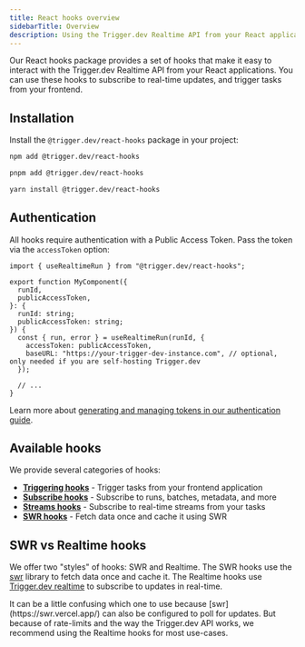 ```yaml
---
title: React hooks overview
sidebarTitle: Overview
description: Using the Trigger.dev Realtime API from your React applications.
---
```



Our React hooks package provides a set of hooks that make it easy to interact with the Trigger.dev Realtime API from your React applications. You can use these hooks to subscribe to real-time updates, and trigger tasks from your frontend.

## Installation

Install the `@trigger.dev/react-hooks` package in your project:

<CodeGroup>

```bash npm
npm add @trigger.dev/react-hooks
```

```bash pnpm
pnpm add @trigger.dev/react-hooks
```

```bash yarn
yarn install @trigger.dev/react-hooks
```

</CodeGroup>

## Authentication

All hooks require authentication with a Public Access Token. Pass the token via the `accessToken` option:

```tsx
import { useRealtimeRun } from "@trigger.dev/react-hooks";

export function MyComponent({
  runId,
  publicAccessToken,
}: {
  runId: string;
  publicAccessToken: string;
}) {
  const { run, error } = useRealtimeRun(runId, {
    accessToken: publicAccessToken,
    baseURL: "https://your-trigger-dev-instance.com", // optional, only needed if you are self-hosting Trigger.dev
  });

  // ...
}
```

Learn more about [generating and managing tokens in our authentication guide](/realtime/auth).

## Available hooks

We provide several categories of hooks:

- **[Triggering hooks](/realtime/react-hooks/triggering)** - Trigger tasks from your frontend application
- **[Subscribe hooks](/realtime/react-hooks/subscribe)** - Subscribe to runs, batches, metadata, and more
- **[Streams hooks](/realtime/react-hooks/streams)** - Subscribe to real-time streams from your tasks
- **[SWR hooks](/realtime/react-hooks/swr)** - Fetch data once and cache it using SWR

## SWR vs Realtime hooks

We offer two "styles" of hooks: SWR and Realtime. The SWR hooks use the [swr](https://swr.vercel.app/) library to fetch data once and cache it. The Realtime hooks use [Trigger.dev realtime](/realtime) to subscribe to updates in real-time.

<Note>
  It can be a little confusing which one to use because [swr](https://swr.vercel.app/) can also be
  configured to poll for updates. But because of rate-limits and the way the Trigger.dev API works,
  we recommend using the Realtime hooks for most use-cases.
</Note>
